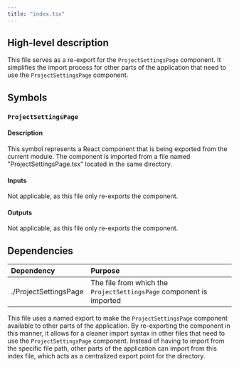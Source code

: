```yaml
---
title: "index.tsx"
---
```


## High-level description
This file serves as a re-export for the `ProjectSettingsPage` component. It simplifies the import process for other parts of the application that need to use the `ProjectSettingsPage` component.

## Symbols

### `ProjectSettingsPage`
#### Description
This symbol represents a React component that is being exported from the current module. The component is imported from a file named "ProjectSettingsPage.tsx" located in the same directory.

#### Inputs
Not applicable, as this file only re-exports the component.

#### Outputs
Not applicable, as this file only re-exports the component.

## Dependencies
| Dependency | Purpose |
|:-----------|:--------|
| ./ProjectSettingsPage | The file from which the `ProjectSettingsPage` component is imported |

This file uses a named export to make the `ProjectSettingsPage` component available to other parts of the application. By re-exporting the component in this manner, it allows for a cleaner import syntax in other files that need to use the `ProjectSettingsPage` component. Instead of having to import from the specific file path, other parts of the application can import from this index file, which acts as a centralized export point for the directory.